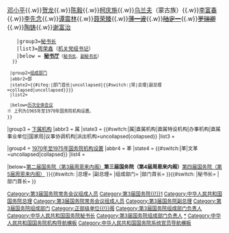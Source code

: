 {{Navbox with collapsible groups
|name=国务院/3
|title=[[中华人民共和国国务院]]（[[中华人民共和国国务院 (第三届)|第三届]]：[[第三届全国人民代表大会第一次会议|1965年1月3日]]至[[第四届全国人民代表大会第一次会议|1975年1月17日]]）
|state={{{state|autocollapse}}}
|bodyclass = hlist
|selected={{{1}}}

|group1=[[中华人民共和国国务院组成人员|国务院组成人员]]
|state1=uncollapsed
|list1=
 {{Navbox with collapsible groups|child
  |selected={{{1}}}  
  |group1=[[国务院常务会议#第三届|国务院常务会议组成人员]]
  |state1={{#switch:{{{1}}}|部|组成部门|部门首长=collapsed|uncollapsed}}
  |abbr1=常
  |list1=
   {{Navbox |child
    |group1=[[中华人民共和国国务院总理|总理]]
    |list1=[[周恩来]]
    |group2=[[中华人民共和国国务院副总理|副总理]]
    |list2=[[林彪]]（后撤职）{{.w}}[[陈云]]{{.w}}[[邓小平]]{{.w}}[[贺龙]]{{.w}}[[陈毅]]{{.w}}[[柯庆施]]{{.w}}[[乌兰夫]]（蒙古族）{{.w}}[[李富春]]{{.w}}[[李先念]]{{.w}}[[谭震林]]{{.w}}[[聂荣臻]]{{.w}}<s>[[薄一波]]</s>{{.w}}<s>[[陆定一]]</s>{{.w}}<s>[[罗瑞卿]]</s>{{.w}}[[陶铸]]{{.w}}[[谢富治]]
    |group3=[[中华人民共和国国务院秘书长|秘书长]]
    |list3=[[周荣鑫]]（[[中国共产党国务院机关党组|机关党组书记]]）
    |below = '''[[中华人民共和国国务院秘书厅|秘书厅]]'''<small>（[[中华人民共和国国务院秘书长|秘书长]]、[[中华人民共和国国务院副秘书长|副秘书长]]）
   }}

  |group2=[[国务院组成部门#第三届|组成部门]]
  |abbr2=部
  |state2={{#ifeq:{{{2}}}|部门首长|uncollapsed|{{#switch:{{{1}}}|常|总理|副总理=collapsed|uncollapsed}}}}
  |list2=
   {{Navbox with columns|child
    |col1width=50%
    |col2width=50%
    |col1=
&nbsp;1. [[中华人民共和国外交部|外交部]]　　部长：[[陈毅]]（兼）<br />
&nbsp;2. [[中华人民共和国国防部|国防部]]　　部长：[[林彪]]（兼）<br />
&nbsp;3. [[中华人民共和国国家计划委员会|国家计划委员会]]　　主任：[[李富春]]（兼）<br />
&nbsp;4. [[中华人民共和国国家经济委员会|国家经济委员会]]　　主任：[[薄一波]]（兼）<br />
&nbsp;5. [[中华人民共和国国家科学技术委员会|国家科学技术委员会]]　　主任：[[聂荣臻]]（兼）<br />
&nbsp;6. [[中华人民共和国公安部|公安部]]　　部长：[[谢富治]]（兼）<br />
&nbsp;7. [[中华人民共和国内务部|内务部]]　　部长：[[曾山]]<br />
&nbsp;8. [[中华人民共和国民族事务委员会|民族事务委员会]]　　主任：[[乌兰夫]]（兼）<br />
&nbsp;9. [[中华人民共和国农业部|农业部]]　　部长：[[廖鲁言]]（至1966年5月由[[江一真]]代理）<br />
10. [[中华人民共和国农垦部|农垦部]]　　部长：[[王震]]<br />
11. [[中华人民共和国林业部|林业部]]　　部长：[[刘文辉]]<br />
12. [[中华人民共和国水产部|水产部]]　　部长：[[許德珩]]<br />
13. [[中华人民共和国冶金工业部|冶金工业部]]　　部长：[[吕东]]<br />
14. [[中华人民共和国化学工业部|化学工业部]]　　部长：[[高扬 (1909年)|高扬]]<br />
15. [[中华人民共和国第一机械工业部|第一机械工业部]]　　部长：[[段君毅]]<br />
16. [[中华人民共和国第二机械工业部 (1958–1982)|第二机械工业部]]　　部长：[[刘杰 (1915年)|刘杰]]<br />
17. [[中华人民共和国航空工业部|第三机械工业部]]　　部长：[[孙志远]]<br />
18. [[中华人民共和国第四机械工业部|第四机械工业部]]　　部长：[[王诤]]<br />
19. [[中华人民共和国第五机械工业部|第五机械工业部]]　　部长：[[邱创成]]<br />
20. [[中华人民共和国第六机械工业部|第六机械工业部]]　　部长：[[方强]]<br />
21. [[中华人民共和国航天工业部|第七机械工业部]]　　部长：[[王秉璋]]<br />
22. [[中华人民共和国第八机械工业部 (1965–1970)|第八机械工业部]]　　部长：[[陈正人]]<br />
23. [[中华人民共和国煤炭工业部|煤炭工业部]]　　部长：[[张霖之]]<br />
24. [[中华人民共和国石油化学工业部|石油化学工业部]]　　部长：[[余秋里]]<br />
25. [[中华人民共和国水利电力部|水利电力部]]　　部长：[[傅作义]]<br />
26. [[中华人民共和国地质部|地质部]]　　部长：[[李四光]]
|col2=
27. [[中华人民共和国建筑工程部|建筑工程部]]　　部长：[[李人俊]]<br />
后拆分为：<br />
[[中华人民共和国建筑工程部|建筑工程部]]　　部长：[[刘裕民]]<br />
[[中华人民共和国建筑材料工业部|建筑材料工业部]]　　部长：[[赖际发]]<br />
28. [[中华人民共和国纺织工业部|纺织工业部]]　　部长：[[蔣光鼐|蒋光鼐]]<br />
29. [[中华人民共和国轻工业部|轻工业部]]　　部长：[[李烛尘]]<br />
30. [[中华人民共和国铁道部|铁道部]]　　部长：[[吕正操]]<br />
31. [[中华人民共和国交通部|交通部]]　　部长：[[孫大光 (1917年)|孙大光]]<br />
32. [[中华人民共和国邮电部|邮电部]]　　部长：[[朱学范]]<br />
33. [[中华人民共和国物资管理部|物资管理部]]　　部长：[[袁宝华]]<br />
34. [[中华人民共和国劳动部|劳动部]]　　部长：[[马文瑞]]<br />
35. [[中华人民共和国财政部|财政部]]　　部长：[[李先念]]<br />
36. [[中华人民共和国粮食部|粮食部]]　　部长：[[沙千里]]<br />
37. [[中华人民共和国商业部|商业部]]　　部长：[[姚依林]]<br />
38. [[中华人民共和国对外贸易部|对外贸易部]]　　部长：[[叶季壮]]<br />
39. [[中华人民共和国文化部|文化部]]　　部长：[[陆定一]]<br />
40. [[中华人民共和国教育部|教育部]]　　部长：[[何伟 (1910年)|何伟]]<br />
41. [[中华人民共和国高等教育部|高等教育部]]　　部长：[[蒋南翔]]<br />
42. [[中华人民共和国卫生部|卫生部]]　　部长：[[钱信忠]]<br />
43. [[中华人民共和国体育运动委员会|体育运动委员会]]　　主任：[[贺龙]]（兼）<br />
44. [[中华人民共和国对外文化联络委员会|对外文化联络委员会]]　　主任：[[张奚若]]<br />
45. [[中华人民共和国对外经济联络委员会|对外经济联络委员会]]　　主任：[[方毅]]（兼）<br />
46. [[中华人民共和国华侨事务委员会|华侨事务委员会]]　　主任：[[廖承志]]<br />
47. [[中华人民共和国第二轻工业部|第二轻工业部]]　　部长：[[徐运北]]<br />
48. [[中华人民共和国国家基本建设委员会|国家基本建设委员会]]　　主任：[[谷牧]]
}}
  |below=[[国务院全体会议#第三届|历次全体会议]]<br />※ 上列为1965年至1970年国务院机构设置。
 }}　

|group3 = [[中华人民共和国国务院机构编制|下属机构]]
|abbr3 = 属
|state3 = {{#switch:{{{1}}}|属|直属机构|直属特设机构|办事机构|直属事业单位|国家局|议事协调机构|派出机构=uncollapsed|collapsed}}
|list3 = {{Navbox |child 
|group1 = 22 [[国务院直属机构|直属机构]]
|list1 = 
# [[国家统计局]]
# [[国家测绘总局]]
# [[中国人民银行]]
# [[中国农业银行]]
# [[中国民用航空总局]]
# [[全国物价委员会]]
# [[中国气象局|中央气象局]]
# [[中央工商行政管理局]]
# [[新华社|新华通讯社]]
# [[广播事业局]]
# [[国家语言文字工作委员会|中国文字改革委员会]]
# [[外文出版发行事业局]]
# [[中国旅行游览事业管理局]]
# [[国家海洋局]]
# [[国务院科学技术干部局]]
# [[国家宗教事务局|国务院宗教事务局]]
# [[国务院房产管理局]]
# [[国家编制委员会]]
# [[中央档案馆|国家档案局]]
# [[国务院参事室]]
# [[国务院外国专家局]]
# [[国务院机关事务管理局]]

|group2 = 7 [[国务院办事机构|办事机构]]
|list2 = 
# [[国务院外事办公室]]
# [[国务院内务办公室]]
# [[国务院农林办公室]]
# [[国务院工业交通办公室]]
# [[国务院国防工业办公室]]
# [[国务院财贸办公室]]
# [[国务院文教办公室]]
|below=※ 上列为1965年至1970年国务院机构设置。
}}

|group4 = [[中华人民共和国国务院机构编制|1970年至1975年国务院机构设置]]
|abbr4 = 革
|state4 = {{#switch:{{{1}}}|革|文革=uncollapsed|collapsed}}
|list4 = {{Navbox |child 
|group1 = 19+7 [[国务院组成部门|组成部门]]
|list1 = 
  {{Navbox |child
  |groupstyle = font-weight: normal;
  |list1 =
# [[中华人民共和国外交部|外交部]]
# [[中华人民共和国国家计划委员会|国家计划委员会]]
# [[中华人民共和国国家基本建设委员会|国家基本建设委员会]]
# [[中华人民共和国公安部|公安部]]
# [[中华人民共和国对外贸易部|对外贸易部]]
# [[中华人民共和国对外经济联络部|对外经济联络部]]
# [[中华人民共和国农林部|农林部]]
# [[中华人民共和国冶金工业部|冶金工业部]]
# [[中华人民共和国燃料化学工业部|燃料化学工业部]]
# [[中华人民共和国水利电力部|水利电力部]]
# [[中华人民共和国轻工业部|轻工业部]]
# [[中华人民共和国交通部|交通部]]
# [[中华人民共和国财政部|财政部（中国人民银行）]]
# [[中华人民共和国商业部|商业部]]
# [[国务院文化组]]
# [[国务院科教组]]
# [[中华人民共和国卫生部|卫生部]]
# [[中国科学院]]
# [[国务院办公室]]
  |group2 = 划归[[军委办事组]]<br />管辖的组成部门
  |list2 =
# [[中华人民共和国国防部|国防部]]
# [[中华人民共和国第一机械工业部|第一机械工业部]]
# [[中华人民共和国核工业部|第二机械工业部]]
# [[中华人民共和国航空工业部|第三机械工业部]]
# [[中华人民共和国第四机械工业部|第四机械工业部]]
# [[中华人民共和国第五机械工业部|第五机械工业部]]
# [[中华人民共和国第六机械工业部|第六机械工业部]]
  }}

|group2 = 6 [[国务院直属机构|直属机构]]
|list2 = 
# <sup>[[中国人民解放军总参谋部|总参]]</sup>[[中华人民共和国体育运动委员会|体育运动委员会]]
# <sup>[[中国人民解放军空军|空军]]</sup>[[中国民用航空总局]]
# <sup>[[中国人民解放军海军|海军]]</sup>[[国家海洋局]]
# <sup>原定归[[中央文化革命小组|中央文革小组]]领导</sup>[[新华社|新华通讯社]]
# <sup>原定归[[中央文化革命小组|中央文革小组]]领导</sup>[[广播事业局]]
# <sup>隶属关系未定</sup>[[中国外文出版发行事业局|外文出版发行事业局]]

|below=※ 上列为1970年至1975年期间的国务院机构设置。
}}


|below=[[Template:国务院/2|第二届国务院（第3届周恩来内阁）]]{{to}}'''第三届国务院（第4届周恩来内阁）'''{{to}}[[Template:国务院/4|第四届国务院（第5届周恩来内阁）]]
}}{{#switch:{{{1}}}
|总理=[[Category:第3届国务院常务会议组成人员]][[Category:第3届国务院{{!}}1]][[Category:中华人民共和国国务院总理]]
|副总理=[[Category:第3届国务院常务会议组成人员]][[Category:第3届国务院副总理]]
|组成部门=[[Category:第3届国务院组成部门]][[Category:正部级单位{{!}}阁]]
|部门首长=[[Category:第3届国务院组成部门负责人]]
}}{{#switch:{{{2}}}
|秘书长=[[Category:中华人民共和国国务院秘书长]]
|部门首长=[[Category:第3届国务院组成部门负责人]]
}}<noinclude>

[[Category:第3届国务院|*]]
[[Category:中华人民共和国国务院机构导航模板]]
[[Category:中华人民共和国国务院系统官员导航模板]]
</noinclude>